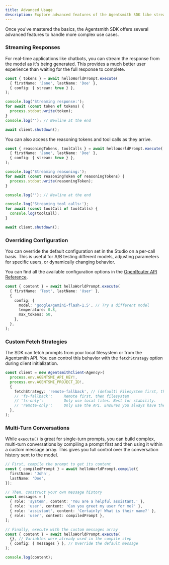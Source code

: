 ```yaml
---
title: Advanced Usage
description: Explore advanced features of the Agentsmith SDK like streaming, overrides, and multi-turn conversations.
---
```


Once you've mastered the basics, the Agentsmith SDK offers several advanced features to handle more complex use cases.

### Streaming Responses

For real-time applications like chatbots, you can stream the response from the model as it's being generated. This provides a much better user experience than waiting for the full response to complete.

```ts
const { tokens } = await helloWorldPrompt.execute(
  { firstName: 'Jane', lastName: 'Doe' },
  { config: { stream: true } },
);

console.log('Streaming response:');
for await (const token of tokens) {
  process.stdout.write(token);
}
console.log(''); // Newline at the end

await client.shutdown();
```

You can also access the reasoning tokens and tool calls as they arrive.

```ts
const { reasoningTokens, toolCalls } = await helloWorldPrompt.execute(
  { firstName: 'Jane', lastName: 'Doe' },
  { config: { stream: true } },
);

console.log('Streaming reasoning:');
for await (const reasoningToken of reasoningTokens) {
  process.stdout.write(reasoningToken);
}

console.log(''); // Newline at the end

console.log('Streaming tool calls:');
for await (const toolCall of toolCalls) {
  console.log(toolCall);
}

await client.shutdown();
```

### Overriding Configuration

You can override the default configuration set in the Studio on a per-call basis. This is useful for A/B testing different models, adjusting parameters for specific users, or dynamically changing behavior.

You can find all the available configuration options in the [OpenRouter API Reference](https://openrouter.ai/docs/api-reference/overview).

```ts
const { content } = await helloWorldPrompt.execute(
  { firstName: 'Test', lastName: 'User' },
  {
    config: {
      model: 'google/gemini-flash-1.5', // Try a different model
      temperature: 0.8,
      max_tokens: 50,
    },
  },
);
```

### Custom Fetch Strategies

The SDK can fetch prompts from your local filesystem or from the Agentsmith API. You can control this behavior with the `fetchStrategy` option during client initialization.

```ts
const client = new AgentsmithClient<Agency>(
  process.env.AGENTSMI_API_KEY!,
  process.env.AGENTSMI_PROJECT_ID!,
  {
    fetchStrategy: 'remote-fallback', // (default) Filesystem first, then remote
    // 'fs-fallback':     Remote first, then filesystem
    // 'fs-only':         Only use local files. Best for stability.
    // 'remote-only':     Only use the API. Ensures you always have the latest version.
  },
);
```

### Multi-Turn Conversations

While `execute()` is great for single-turn prompts, you can build complex, multi-turn conversations by compiling a prompt first and then using it within a custom message array. This gives you full control over the conversation history sent to the model.

```ts
// First, compile the prompt to get its content
const { compiledPrompt } = await helloWorldPrompt.compile({
  firstName: 'John',
  lastName: 'Doe',
});

// Then, construct your own message history
const messages = [
  { role: 'system', content: 'You are a helpful assistant.' },
  { role: 'user', content: 'Can you greet my user for me?' },
  { role: 'assistant', content: 'Certainly! What is their name?' },
  { role: 'user', content: compiledPrompt },
];

// Finally, execute with the custom messages array
const { content } = await helloWorldPrompt.execute(
  {}, // Variables were already used in the compile step
  { config: { messages } }, // Override the default message
);

console.log(content);
```
